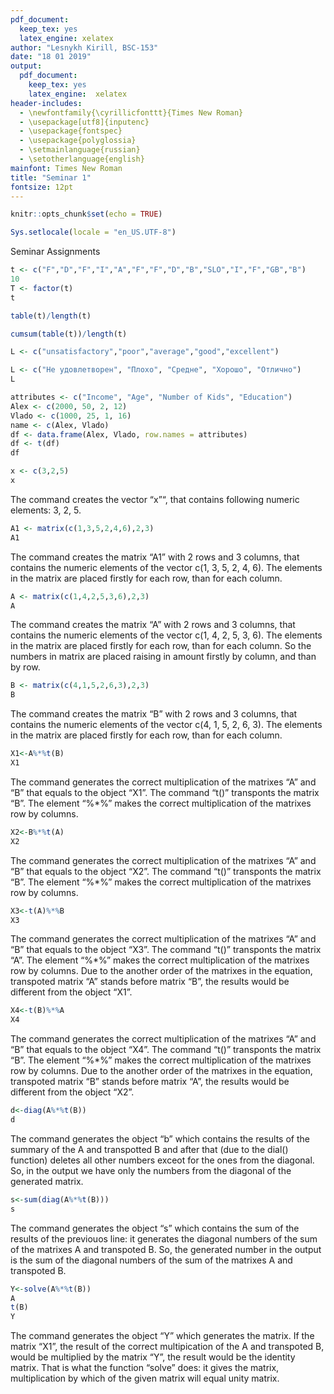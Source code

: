 ```yaml
---
pdf_document:
  keep_tex: yes
  latex_engine: xelatex
author: "Lesnykh Kirill, BSC-153"
date: "18 01 2019"
output:
  pdf_document: 
    keep_tex: yes
    latex_engine:  xelatex
header-includes:
  - \newfontfamily{\cyrillicfonttt}{Times New Roman}
  - \usepackage[utf8]{inputenc} 
  - \usepackage{fontspec}
  - \usepackage{polyglossia}
  - \setmainlanguage{russian} 
  - \setotherlanguage{english}
mainfont: Times New Roman
title: "Seminar 1"
fontsize: 12pt
---
```


```r
knitr::opts_chunk$set(echo = TRUE)
```

```r
Sys.setlocale(locale = "en_US.UTF-8")
```

Seminar Assignments

```r
t <- c("F","D","F","I","A","F","F","D","B","SLO","I","F","GB","B")
10
T <- factor(t)
t

table(t)/length(t)

cumsum(table(t))/length(t)
```




```r
L <- c("unsatisfactory","poor","average","good","excellent")

L <- c("Не удовлетворен", "Плохо", "Средне", "Хорошо", "Отлично")
L
```

```r

attributes <- c("Income", "Age", "Number of Kids", "Education")
Alex <- c(2000, 50, 2, 12)
Vlado <- c(1000, 25, 1, 16)
name <- c(Alex, Vlado)
df <- data.frame(Alex, Vlado, row.names = attributes)
df <- t(df)
df
```

```r
x <- c(3,2,5)
x
```

The command creates the vector "x"", that contains following numeric elements: 3, 2, 5.

```r
A1 <- matrix(c(1,3,5,2,4,6),2,3)
A1
```

The command creates the matrix "A1" with 2 rows and 3 columns, that contains the numeric elements of the vector c(1, 3, 5, 2, 4, 6). The elements in the matrix are placed firstly for each row, than for each column.

```r
A <- matrix(c(1,4,2,5,3,6),2,3)
A
```

The command creates the matrix "A" with 2 rows and 3 columns, that contains the numeric elements of the vector c(1, 4, 2, 5, 3, 6). The elements in the matrix are placed firstly for each row, than for each column.
So the numbers in matrix are placed raising in amount firstly by column, and than by row.

```r
B <- matrix(c(4,1,5,2,6,3),2,3)
B
```

The command creates the matrix "B" with 2 rows and 3 columns, that contains the numeric elements of the vector c(4, 1, 5, 2, 6, 3). The elements in the matrix are placed firstly for each row, than for each column.

```r
X1<-A%*%t(B)
X1
```

The command generates the correct multiplication of the matrixes "A" and "B" that equals to the object "X1". The command "t()" transponts the matrix "B". The element "%*%" makes the correct multiplication of the matrixes row by columns.

```r
X2<-B%*%t(A)
X2
```

The command generates the correct multiplication of the matrixes "A" and "B" that equals to the object "X2". The command "t()" transponts the matrix "B". The element "%*%" makes the correct multiplication of the matrixes row by columns.

```r
X3<-t(A)%*%B
X3
```

The command generates the correct multiplication of the matrixes "A" and "B" that equals to the object "X3". The command "t()" transponts the matrix "A". The element "%*%" makes the correct multiplication of the matrixes row by columns. Due to the another order of the matrixes in the equation, transpoted matrix "A" stands before matrix "B", the results would be different from the object "X1".

```r
X4<-t(B)%*%A
X4
```

The command generates the correct multiplication of the matrixes "A" and "B" that equals to the object "X4". The command "t()" transponts the matrix "B". The element "%*%" makes the correct multiplication of the matrixes row by columns. Due to the another order of the matrixes in the equation, transpoted matrix "B" stands before matrix "A", the results would be different from the object "X2".

```r
d<-diag(A%*%t(B))
d
```

The command generates the object "b" which contains the results of the summary of the A and transpotted B and after that (due to the dial() function) deletes all other numbers exceot for the ones from the diagonal. So, in the output we have only the numbers from the diagonal of the generated matrix.


```r
s<-sum(diag(A%*%t(B)))
s
```
The command generates the object "s" which contains the sum of the results of the previouos line: it generates the diagonal numbers of the sum of the matrixes A and transpoted B. So, the generated number in the output is the sum of the diagonal numbers of the sum of the matrixes A and transpoted B.


```r
Y<-solve(A%*%t(B))
A
t(B)
Y
```
The command generates the object "Y" which generates the matrix. If the matrix "X1", the result of the correct multipication of the A and transpoted B, would be multiplied by the matrix "Y", the result would be the identity matrix. That is what the function "solve" does: it gives the matrix, multiplication by which of the given matrix will equal unity matrix. 
